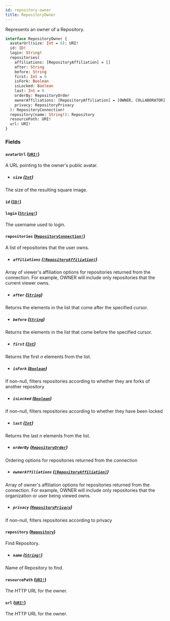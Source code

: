 ```yaml
---
id: repository-owner
title: RepositoryOwner
---
```


Represents an owner of a Repository.

```graphql
interface RepositoryOwner {
  avatarUrl(size: Int = 0): URI!
  id: ID!
  login: String!
  repositories(
    affiliations: [RepositoryAffiliation] = []
    after: String
    before: String
    first: Int = 0
    isFork: Boolean
    isLocked: Boolean
    last: Int = 0
    orderBy: RepositoryOrder
    ownerAffiliations: [RepositoryAffiliation] = [OWNER, COLLABORATOR]
    privacy: RepositoryPrivacy
  ): RepositoryConnection!
  repository(name: String!): Repository
  resourcePath: URI!
  url: URI!
}
```

### Fields

#### `avatarUrl` ([`URI!`](/docs/api/scalars/uri))

A URL pointing to the owner's public avatar.

- ##### `size` ([`Int`](/docs/api/scalars/int))

The size of the resulting square image.

#### `id` ([`ID!`](/docs/api/scalars/id))

#### `login` ([`String!`](/docs/api/scalars/string))

The username used to login.

#### `repositories` ([`RepositoryConnection!`](/docs/api/objects/repository-connection))

A list of repositories that the user owns.

- ##### `affiliations` ([`[RepositoryAffiliation]`](/docs/api/enums/repository-affiliation))

Array of viewer's affiliation options for repositories returned from the
connection. For example, OWNER will include only repositories that the
current viewer owns.

- ##### `after` ([`String`](/docs/api/scalars/string))

Returns the elements in the list that come after the specified cursor.

- ##### `before` ([`String`](/docs/api/scalars/string))

Returns the elements in the list that come before the specified cursor.

- ##### `first` ([`Int`](/docs/api/scalars/int))

Returns the first _n_ elements from the list.

- ##### `isFork` ([`Boolean`](/docs/api/scalars/boolean))

If non-null, filters repositories according to whether they are forks of another repository

- ##### `isLocked` ([`Boolean`](/docs/api/scalars/boolean))

If non-null, filters repositories according to whether they have been locked

- ##### `last` ([`Int`](/docs/api/scalars/int))

Returns the last _n_ elements from the list.

- ##### `orderBy` ([`RepositoryOrder`](/docs/api/inputs/repository-order))

Ordering options for repositories returned from the connection

- ##### `ownerAffiliations` ([`[RepositoryAffiliation]`](/docs/api/enums/repository-affiliation))

Array of owner's affiliation options for repositories returned from the
connection. For example, OWNER will include only repositories that the
organization or user being viewed owns.

- ##### `privacy` ([`RepositoryPrivacy`](/docs/api/enums/repository-privacy))

If non-null, filters repositories according to privacy

#### `repository` ([`Repository`](/docs/api/objects/repository))

Find Repository.

- ##### `name` ([`String!`](/docs/api/scalars/string))

Name of Repository to find.

#### `resourcePath` ([`URI!`](/docs/api/scalars/uri))

The HTTP URL for the owner.

#### `url` ([`URI!`](/docs/api/scalars/uri))

The HTTP URL for the owner.
